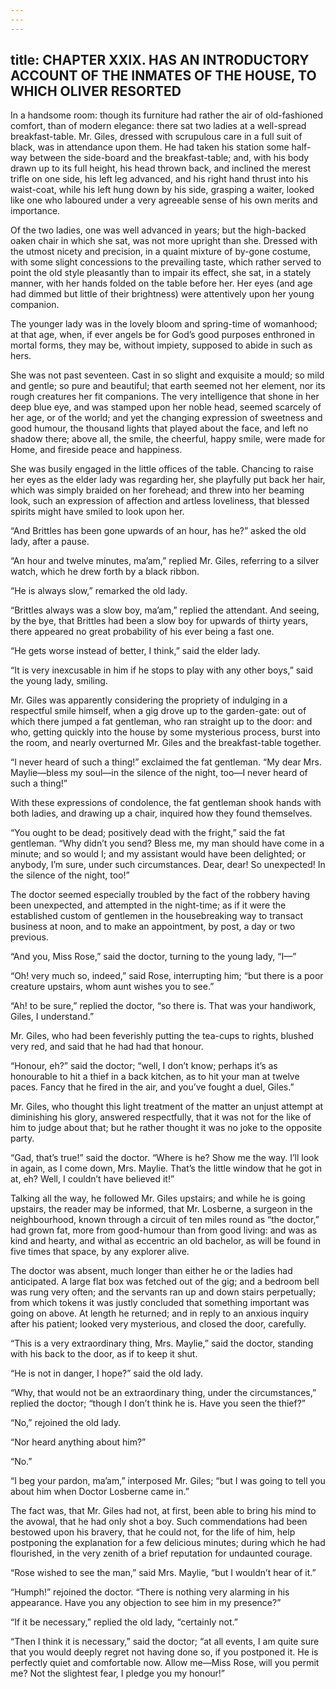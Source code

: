 ```yaml
---
---
---
```

title: CHAPTER XXIX. HAS AN INTRODUCTORY ACCOUNT OF THE INMATES OF THE HOUSE, TO WHICH OLIVER RESORTED
---

In a handsome room: though its furniture had rather the air of old-fashioned comfort, than of modern elegance: there sat two ladies at a well-spread breakfast-table. Mr. Giles, dressed with scrupulous care in a full suit of black, was in attendance upon them. He had taken his station some half-way between the side-board and the breakfast-table; and, with his body drawn up to its full height, his head thrown back, and inclined the merest trifle on one side, his left leg advanced, and his right hand thrust into his waist-coat, while his left hung down by his side, grasping a waiter, looked like one who laboured under a very agreeable sense of his own merits and importance.

Of the two ladies, one was well advanced in years; but the high-backed oaken chair in which she sat, was not more upright than she. Dressed with the utmost nicety and precision, in a quaint mixture of by-gone costume, with some slight concessions to the prevailing taste, which rather served to point the old style pleasantly than to impair its effect, she sat, in a stately manner, with her hands folded on the table before her. Her eyes (and age had dimmed but little of their brightness) were attentively upon her young companion.

The younger lady was in the lovely bloom and spring-time of womanhood; at that age, when, if ever angels be for God’s good purposes enthroned in mortal forms, they may be, without impiety, supposed to abide in such as hers.

She was not past seventeen. Cast in so slight and exquisite a mould; so mild and gentle; so pure and beautiful; that earth seemed not her element, nor its rough creatures her fit companions. The very intelligence that shone in her deep blue eye, and was stamped upon her noble head, seemed scarcely of her age, or of the world; and yet the changing expression of sweetness and good humour, the thousand lights that played about the face, and left no shadow there; above all, the smile, the cheerful, happy smile, were made for Home, and fireside peace and happiness.

She was busily engaged in the little offices of the table. Chancing to raise her eyes as the elder lady was regarding her, she playfully put back her hair, which was simply braided on her forehead; and threw into her beaming look, such an expression of affection and artless loveliness, that blessed spirits might have smiled to look upon her.

“And Brittles has been gone upwards of an hour, has he?” asked the old lady, after a pause.

“An hour and twelve minutes, ma’am,” replied Mr. Giles, referring to a silver watch, which he drew forth by a black ribbon.

“He is always slow,” remarked the old lady.

“Brittles always was a slow boy, ma’am,” replied the attendant. And seeing, by the bye, that Brittles had been a slow boy for upwards of thirty years, there appeared no great probability of his ever being a fast one.

“He gets worse instead of better, I think,” said the elder lady.

“It is very inexcusable in him if he stops to play with any other boys,” said the young lady, smiling.

Mr. Giles was apparently considering the propriety of indulging in a respectful smile himself, when a gig drove up to the garden-gate: out of which there jumped a fat gentleman, who ran straight up to the door: and who, getting quickly into the house by some mysterious process, burst into the room, and nearly overturned Mr. Giles and the breakfast-table together.

“I never heard of such a thing!” exclaimed the fat gentleman. “My dear Mrs. Maylie—bless my soul—in the silence of the night, too—I never heard of such a thing!”

With these expressions of condolence, the fat gentleman shook hands with both ladies, and drawing up a chair, inquired how they found themselves.

“You ought to be dead; positively dead with the fright,” said the fat gentleman. “Why didn’t you send? Bless me, my man should have come in a minute; and so would I; and my assistant would have been delighted; or anybody, I’m sure, under such circumstances. Dear, dear! So unexpected! In the silence of the night, too!”

The doctor seemed especially troubled by the fact of the robbery having been unexpected, and attempted in the night-time; as if it were the established custom of gentlemen in the housebreaking way to transact business at noon, and to make an appointment, by post, a day or two previous.

“And you, Miss Rose,” said the doctor, turning to the young lady, “I—”

“Oh! very much so, indeed,” said Rose, interrupting him; “but there is a poor creature upstairs, whom aunt wishes you to see.”

“Ah! to be sure,” replied the doctor, “so there is. That was your handiwork, Giles, I understand.”

Mr. Giles, who had been feverishly putting the tea-cups to rights, blushed very red, and said that he had had that honour.

“Honour, eh?” said the doctor; “well, I don’t know; perhaps it’s as honourable to hit a thief in a back kitchen, as to hit your man at twelve paces. Fancy that he fired in the air, and you’ve fought a duel, Giles.”

Mr. Giles, who thought this light treatment of the matter an unjust attempt at diminishing his glory, answered respectfully, that it was not for the like of him to judge about that; but he rather thought it was no joke to the opposite party.

“Gad, that’s true!” said the doctor. “Where is he? Show me the way. I’ll look in again, as I come down, Mrs. Maylie. That’s the little window that he got in at, eh? Well, I couldn’t have believed it!”

Talking all the way, he followed Mr. Giles upstairs; and while he is going upstairs, the reader may be informed, that Mr. Losberne, a surgeon in the neighbourhood, known through a circuit of ten miles round as “the doctor,” had grown fat, more from good-humour than from good living: and was as kind and hearty, and withal as eccentric an old bachelor, as will be found in five times that space, by any explorer alive.

The doctor was absent, much longer than either he or the ladies had anticipated. A large flat box was fetched out of the gig; and a bedroom bell was rung very often; and the servants ran up and down stairs perpetually; from which tokens it was justly concluded that something important was going on above. At length he returned; and in reply to an anxious inquiry after his patient; looked very mysterious, and closed the door, carefully.

“This is a very extraordinary thing, Mrs. Maylie,” said the doctor, standing with his back to the door, as if to keep it shut.

“He is not in danger, I hope?” said the old lady.

“Why, that would not be an extraordinary thing, under the circumstances,” replied the doctor; “though I don’t think he is. Have you seen the thief?”

“No,” rejoined the old lady.

“Nor heard anything about him?”

“No.”

“I beg your pardon, ma’am,” interposed Mr. Giles; “but I was going to tell you about him when Doctor Losberne came in.”

The fact was, that Mr. Giles had not, at first, been able to bring his mind to the avowal, that he had only shot a boy. Such commendations had been bestowed upon his bravery, that he could not, for the life of him, help postponing the explanation for a few delicious minutes; during which he had flourished, in the very zenith of a brief reputation for undaunted courage.

“Rose wished to see the man,” said Mrs. Maylie, “but I wouldn’t hear of it.”

“Humph!” rejoined the doctor. “There is nothing very alarming in his appearance. Have you any objection to see him in my presence?”

“If it be necessary,” replied the old lady, “certainly not.”

“Then I think it is necessary,” said the doctor; “at all events, I am quite sure that you would deeply regret not having done so, if you postponed it. He is perfectly quiet and comfortable now. Allow me—Miss Rose, will you permit me? Not the slightest fear, I pledge you my honour!”